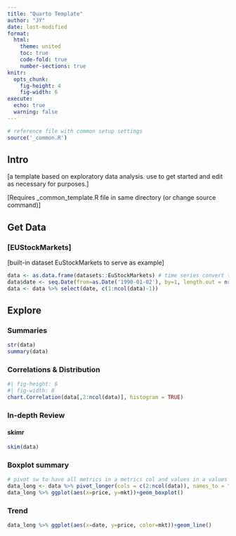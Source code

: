 ```yaml
---
title: "Quarto Template"
author: "JY"
date: last-modified
format: 
  html:
    theme: united
    toc: true
    code-fold: true
    number-sections: true
knitr:
  opts_chunk:
    fig-height: 4
    fig-width: 6
execute: 
  echo: true
  warning: false
---
```


```r
# reference file with common setup settings
source('_common.R')
```

## Intro

\[a template based on exploratory data analysis. use to get started and edit as necessary for purposes.\]

::: callout-note
\[Requires \_common_template.R file in same directory (or change source command)\]
:::

## Get Data

### \[EUStockMarkets\]

\[built-in dataset EuStockMarkets to serve as example\]

```r
data <- as.data.frame(datasets::EuStockMarkets) # time series convert to df
data$date <- seq.Date(from=as.Date('1990-01-02'), by=1, length.out = nrow(data))
data <- data %>% select(date, c(1:ncol(data)-1))
```

## Explore

### Summaries

```r
str(data)
summary(data)
```

### Correlations & Distribution

```r
#| fig-height: 6
#| fig-width: 8
chart.Correlation(data[,2:ncol(data)], histogram = TRUE)
```

### In-depth Review

#### skimr

```r
skim(data)
```

### Boxplot summary

```r
# pivot sw to have all metrics in a metrics col and values in a values col
data_long <- data %>% pivot_longer(cols = c(2:ncol(data)), names_to = "mkt", values_to = "price")
data_long %>% ggplot(aes(x=price, y=mkt))+geom_boxplot()
```

### Trend

```r
data_long %>% ggplot(aes(x=date, y=price, color=mkt))+geom_line()
```
